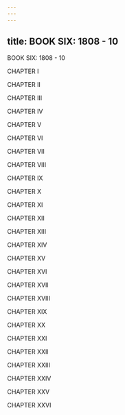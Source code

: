 ```yaml
---
---
---
```

title: BOOK SIX: 1808 - 10
---





BOOK SIX: 1808 - 10

CHAPTER I

CHAPTER II

CHAPTER III

CHAPTER IV

CHAPTER V

CHAPTER VI

CHAPTER VII

CHAPTER VIII

CHAPTER IX

CHAPTER X

CHAPTER XI

CHAPTER XII

CHAPTER XIII

CHAPTER XIV

CHAPTER XV

CHAPTER XVI

CHAPTER XVII

CHAPTER XVIII

CHAPTER XIX

CHAPTER XX

CHAPTER XXI

CHAPTER XXII

CHAPTER XXIII

CHAPTER XXIV

CHAPTER XXV

CHAPTER XXVI


